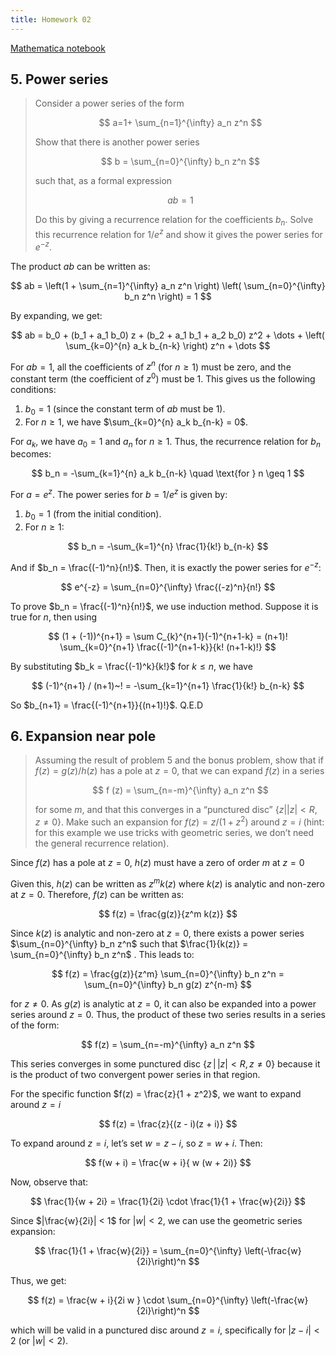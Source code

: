 ```yaml
---
title: Homework 02
---
```


[Mathematica notebook](./homework02.nb)

## 5. Power series

> Consider a power series of the form
>
> $$
> a=1+ \sum_{n=1}^{\infty} a_n z^n
> $$
>
> Show that there is another power series
>
> $$
> b = \sum_{n=0}^{\infty} b_n z^n
> $$
>
> such that, as a formal expression
>
> $$
> ab = 1
> $$
>
> Do this by giving a recurrence relation for the coefficients $b_n$. Solve this recurrence relation for $1/e^z$ and show it gives the power series for $e^{−z}$.

The product $ab$ can be written as:

$$
ab = \left(1 + \sum_{n=1}^{\infty} a_n z^n \right) \left( \sum_{n=0}^{\infty} b_n z^n \right) = 1
$$

By expanding, we get:

$$
ab = b_0 + (b_1 + a_1 b_0) z + (b_2 + a_1 b_1 + a_2 b_0) z^2 + \dots + \left( \sum_{k=0}^{n} a_k b_{n-k} \right) z^n + \dots
$$

For $ab = 1$, all the coefficients of $z^n$ (for $n \geq 1$) must be zero, and the constant term (the coefficient of $z^0$) must be 1. This gives us the following conditions:

1. $b_0 = 1$ (since the constant term of $ab$ must be 1).
2. For $n \geq 1$, we have $\sum_{k=0}^{n} a_k b_{n-k} = 0$.

For $a_k$, we have $a_0 = 1$ and $a_n$ for $n \geq 1$. Thus, the recurrence relation for $b_n$ becomes:

$$
b_n = -\sum_{k=1}^{n} a_k b_{n-k} \quad \text{for } n \geq 1
$$

For $a = e^z$. The power series for $b=  1/e^z$ is given by:

1. $b_0 = 1$ (from the initial condition).
2. For $n \geq 1$:

$$
b_n = -\sum_{k=1}^{n} \frac{1}{k!} b_{n-k}
$$

And if $b_n = \frac{(-1)^n}{n!}$. Then, it is exactly the power series for $e^{-z}$:

$$
e^{-z} = \sum_{n=0}^{\infty} \frac{(-z)^n}{n!}
$$

To prove $b_n = \frac{(-1)^n}{n!}$, we use induction method. Suppose it is true for $n$, then using

$$
(1 + (-1))^{n+1} = \sum C_{k}^{n+1}(-1)^{n+1-k} = (n+1)! \sum_{k=0}^{n+1} \frac{(-1)^{n+1-k}}{k! (n+1-k)!}
$$

By substituting $b_k = \frac{(-1)^k}{k!}$ for $k \le n$, we have

$$
(-1)^{n+1} / (n+1)~! = -\sum_{k=1}^{n+1} \frac{1}{k!} b_{n-k}
$$

So $b_{n+1} = \frac{(-1)^{n+1}}{(n+1)!}$. Q.E.D

## 6. Expansion near pole

> Assuming the result of problem 5 and the bonus problem, show that if $f (z) = g(z)/h(z)$ has a pole at $z = 0$, that we can expand $f(z)$ in a series
>
> $$
> f (z) = \sum_{n=-m}^{\infty} a_n z^n
> $$
>
> for some $m$, and that this converges in a “punctured disc” $\{ z | |z| < R, z \ne 0 \}$. Make such an expansion for $f (z) = z/(1 + z^2)$ around $z = i$ (hint: for this example we use tricks with geometric series, we don’t need the general recurrence relation).

Since $f(z)$ has a pole at $z = 0$, $h(z)$ must have a zero of order $m$ at $z = 0$

Given this, $h(z)$ can be written as $z^m k(z)$ where $k(z)$ is analytic and non-zero at $z = 0$. Therefore, $f(z)$ can be written as:

$$
f(z) = \frac{g(z)}{z^m k(z)}
$$

Since $k(z)$ is analytic and non-zero at $z = 0$, there exists a power series $\sum_{n=0}^{\infty} b_n z^n$ such that $\frac{1}{k(z)} = \sum_{n=0}^{\infty} b_n z^n$ . This leads to:

$$
f(z) = \frac{g(z)}{z^m} \sum_{n=0}^{\infty} b_n z^n = \sum_{n=0}^{\infty} b_n g(z) z^{n-m}
$$

for $z \ne 0$. As $g(z)$ is analytic at $z = 0$, it can also be expanded into a power series around $z = 0$. Thus, the product of these two series results in a series of the form:

$$
f(z) = \sum_{n=-m}^{\infty} a_n z^n
$$

This series converges in some punctured disc $\{ z \,|\, |z| < R, z \ne 0 \}$ because it is the product of two convergent power series in that region.

For the specific function $f(z) = \frac{z}{1 + z^2}$, we want to expand around $z = i$

$$
f(z) = \frac{z}{(z - i)(z + i)}
$$

To expand around $z = i$, let's set $w = z - i$, so $z = w + i$. Then:

$$
f(w + i) = \frac{w + i}{ w (w + 2i)}
$$

Now, observe that:

$$
\frac{1}{w + 2i} = \frac{1}{2i} \cdot \frac{1}{1 + \frac{w}{2i}}
$$

Since $|\frac{w}{2i}| < 1$ for $|w| < 2$, we can use the geometric series expansion:

$$
\frac{1}{1 + \frac{w}{2i}} = \sum_{n=0}^{\infty} \left(-\frac{w}{2i}\right)^n
$$

Thus, we get:

$$
f(z) = \frac{w + i}{2i w } \cdot \sum_{n=0}^{\infty} \left(-\frac{w}{2i}\right)^n
$$

which will be valid in a punctured disc around $z = i$, specifically for $|z - i| < 2$ (or $|w| < 2$).